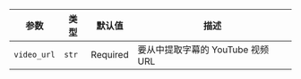 | 参数 | 类型 | 默认值 | 描述 |
| --- | --- | --- | --- |
| `video_url` | `str` | Required | 要从中提取字幕的 YouTube 视频 URL |